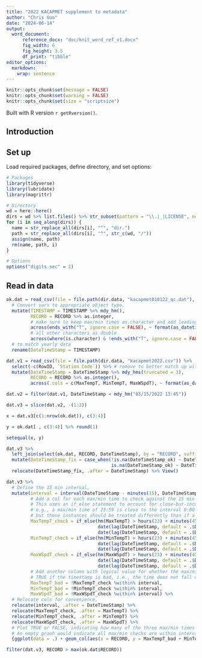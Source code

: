 ```yaml
---
title: "2022 KACAPMET supplement to metadata"
author: "Chris Guo"
date: "2024-06-14"
output: 
  word_document:
      reference_docx: "doc/knit_word_ref_v1.docx"
      fig_width: 6
      fig_height: 3.5
      df_print: "tibble"
editor_options: 
  markdown: 
    wrap: sentence
---
```


```r
knitr::opts_chunk$set(message = FALSE)
knitr::opts_chunk$set(warning = FALSE)
knitr::opts_chunk$set(size = "scriptsize")
```

Built with R version `r getRversion()`.

## Introduction

## Set up

Load required packages, define directory, and set options:

```r
# Packages
library(tidyverse)
library(lubridate)
library(magrittr)

# Directory
wd = here::here()
dirs = wd %>% list.files() %>% str_subset(pattern = "\\.|_|LICENSE", negate = TRUE)
for (i in seq_along(dirs)) {
  name = str_replace_all(dirs[i], "^", "dir.")
  path = str_replace_all(dirs[i], "^", str_c(wd, "/"))
  assign(name, path)
  rm(name, path, i)
}

# Options
options("digits.sec" = 2)
```

## Read in data

```r
ok.dat = read_csv(file = file.path(dir.data, "kacapmet010122_qc.dat"), col_types = "c") %>%
  # Convert vars to appropriate object type,
  mutate(TIMESTAMP = TIMESTAMP %>% mdy_hm(),
         RECORD = RECORD %>% as.integer,
         # make sure to keep max/min times as.character and add leading 0's
         across(ends_with("T", ignore.case = FALSE), ~ format(as_datetime(hm(.x)), "%H:%M")),
         # all other characters as double
         across(where(is.character) & !ends_with("T", ignore.case = FALSE), as.double)) %>%
  # to match yearly data
  rename(DateTimeStamp = TIMESTAMP)

dat.v1 = read_csv(file = file.path(dir.data, "kacapmet2022.csv")) %>%
  select(-c(RowID, `Station Code`)) %>% # remove to better match up with OK data
  mutate(DateTimeStamp = DateTimeStamp %>% mdy_hms(truncated = 3),
         RECORD = RECORD %>% as.integer(),
         across(.cols = c(MaxTempT, MinTempT, MaxWSpdT), ~ format(as_datetime(hms(.)), "%H:%M")))
```

```r
dat.v2 = filter(dat.v1, DateTimeStamp < mdy_hm("03/15/2022 13:45"))
```

```r
dat.v3 = slice(dat.v2, -(1:2))

x = dat.v3[c(1:nrow(ok.dat)), c(3:4)]

y = ok.dat[ , c(3:4)] %>% round(1)

setequal(x, y)
```

```r
dat.v3 %>%
  left_join(select(ok.dat, RECORD, DateTimeStamp), by = "RECORD", suffix = c("", "_ok")) %>%
  mutate(DateTimeStamp_fix = case_when(!is.na(DateTimeStamp_ok) ~ DateTimeStamp_ok,
                                       is.na(DateTimeStamp_ok) ~ DateTimeStamp)) %>%
  relocate(DateTimeStamp_fix, .after = DateTimeStamp) %>% View()
```

```r
dat.v3 %>%
  # Define the 15 min interval,
  mutate(interval = interval(DateTimeStamp - minutes(15), DateTimeStamp),
         # Add a col for each max/min time to check against the 15 min interval,
         # This uses an if_else statement to account for close-but-incorrect times around date changes,
         # e.g., a max/min time of 23:59 is close to the interval 0:00-0:15 for the next day,
         # but these instances should be treated differently than if a max/min of 23:59 occurs within 23:45-0:00 of the same date,
         MaxTempT_check = if_else(hm(MaxTempT) > hours(23) + minutes(45) & date(DateTimeStamp) > date(lag(DateTimeStamp, default = .$DateTimeStamp[1], n = 2)),
                                  date(lag(DateTimeStamp, default = .$DateTimeStamp[1], n = 2)) + hm(MaxTempT),
                                  date(lag(DateTimeStamp, default = .$DateTimeStamp[1])) + hm(MaxTempT)),
         MinTempT_check = if_else(hm(MinTempT) > hours(23) + minutes(45) & date(DateTimeStamp) > date(lag(DateTimeStamp, default = .$DateTimeStamp[1], n = 2)),
                                  date(lag(DateTimeStamp, default = .$DateTimeStamp[1], n = 2)) + hm(MinTempT),
                                  date(lag(DateTimeStamp, default = .$DateTimeStamp[1])) + hm(MinTempT)),
         MaxWSpdT_check = if_else(hm(MaxWSpdT) > hours(23) + minutes(45) & date(DateTimeStamp) > date(lag(DateTimeStamp, default = .$DateTimeStamp[1], n = 2)),
                                  date(lag(DateTimeStamp, default = .$DateTimeStamp[1], n = 2)) + hm(MaxWSpdT),
                                  date(lag(DateTimeStamp, default = .$DateTimeStamp[1])) + hm(MaxWSpdT)),
         # Add another column with logical value for whether the max/min time check falls within interval,
         # TRUE if the timestamp is bad, i.e., the time does not fall within interval,
         MaxTempT_bad = !MaxTempT_check %within% interval,
         MinTempT_bad = !MinTempT_check %within% interval,
         MaxWSpdT_bad = !MaxWSpdT_check %within% interval) %>%
  # Relocate cols for convenience,
  relocate(interval, .after = DateTimeStamp) %>%
  relocate(MaxTempT_check, .after = MaxTempT) %>%
  relocate(MinTempT_check, .after = MinTempT) %>% 
  relocate(MaxWSpdT_check, .after = MaxWSpdT) %>%
  # Plot TRUE or FALSE, indicating how many of the three max/min times are bad,
  # An empty graoh would indicate all max/min checks are within interval,
  {ggplot(data = .) + geom_col(aes(x = RECORD, y = MaxTempT_bad + MinTempT_bad + MaxWSpdT_bad), position = "identity")}
```

```r
filter(dat.v3, RECORD > max(ok.dat$RECORD))
```
